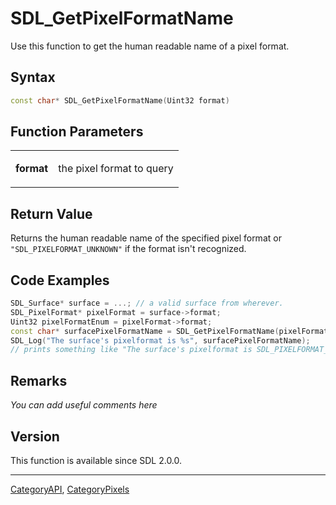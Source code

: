 
= SDL_GetPixelFormatName =
Use this function to get the human readable name of a pixel format.


== Syntax ==
<syntaxhighlight lang='c++'>
const char* SDL_GetPixelFormatName(Uint32 format)
</syntaxhighlight>

== Function Parameters ==
{|
|'''format'''
|the pixel format to query
|}

== Return Value ==
Returns the human readable name of the specified pixel format or <code>"SDL_PIXELFORMAT_UNKNOWN"</code> if the format isn't recognized.

== Code Examples ==
<syntaxhighlight lang='c++'>
SDL_Surface* surface = ...; // a valid surface from wherever.
SDL_PixelFormat* pixelFormat = surface->format;
Uint32 pixelFormatEnum = pixelFormat->format;
const char* surfacePixelFormatName = SDL_GetPixelFormatName(pixelFormatEnum);
SDL_Log("The surface's pixelformat is %s", surfacePixelFormatName);
// prints something like "The surface's pixelformat is SDL_PIXELFORMAT_ABGR8888"
</syntaxhighlight>

== Remarks ==
''You can add useful comments here''

<!-- #Leave this section as-is unless you have a remark to put in.  In that case, replace ''You can add useful comments here'' with your remark(s) following the Style Guide instructions.  Leave the rest of the markup alone and delete this comment. -->


== Version ==
This function is available since SDL 2.0.0.

----
[[CategoryAPI]], [[CategoryPixels]]
